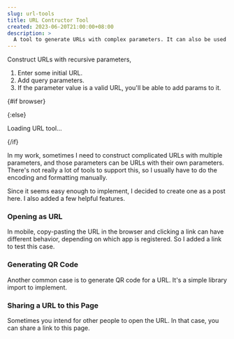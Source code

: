 ```yaml
---
slug: url-tools
title: URL Contructor Tool
created: 2023-06-20T21:00:00+08:00
description: >
  A tool to generate URLs with complex parameters. It can also be used to generate and open deep links and generate QR codes.
---
```


Construct URLs with recursive parameters,

1. Enter some initial URL.
2. Add query parameters.
3. If the parameter value is a valid URL, you'll be able to add params to it.

<script lang="ts">
</script>

{#if browser}

<URLTool />

{:else}

<p>Loading URL tool...</p>

{/if}

In my work, sometimes I need to construct complicated URLs with multiple parameters,
and those parameters can be URLs with their own parameters.
There's not really a lot of tools to support this, so I usually have to do the encoding and formatting manually.

Since it seems easy enough to implement, I decided to create one as a post here. I also added a few helpful features.

### Opening as URL

In mobile, copy-pasting the URL in the browser and clicking a link can have different behavior, depending on which app is registered.
So I added a link to test this case.

### Generating QR Code

Another common case is to generate QR code for a URL. It's a simple library import to implement.

### Sharing a URL to this Page

Sometimes you intend for other people to open the URL. In that case, you can share a link to this page.

